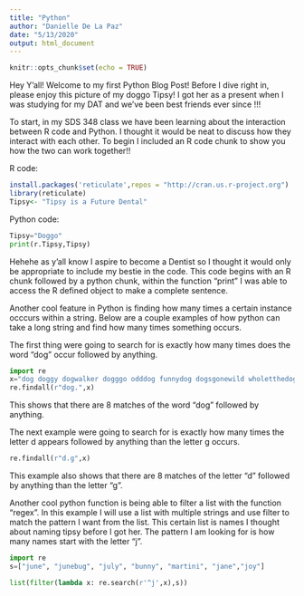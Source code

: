 ```yaml
---
title: "Python"
author: "Danielle De La Paz"
date: "5/13/2020"
output: html_document
---
```


```r
knitr::opts_chunk$set(echo = TRUE)
```

Hey Y'all!
Welcome to my first Python Blog Post!
Before I dive right in, please enjoy this picture of my doggo Tipsy! I got her as a present when I was studying for my DAT and we've been best friends ever since !!!


To start, in my SDS 348 class we have been learning about the interaction between R code and Python. I thought it would be neat to discuss how they interact with each other. To begin I included an R code chunk to show you how the two can work together!!

R code:
```r
install.packages('reticulate',repos = "http://cran.us.r-project.org")
library(reticulate)
Tipsy<- "Tipsy is a Future Dental"
```

Python code:
```python
Tipsy="Doggo"
print(r.Tipsy,Tipsy)
```
Hehehe as y'all know I aspire to become a Dentist so I thought it would only be appropriate to include my bestie in the code. This code begins with an R chunk followed by  a python chunk, within the function "print" I was able to access the R defined object to make a complete sentence. 

Another cool feature in Python is finding how many times a certain instance occcurs within a string.
Below are a couple examples of how python can take a long string and find how many times something occurs.

The first thing were going to search for is exactly how many times does the word "dog" occur followed by anything.

```python
import re
x="dog doggy dogwalker dogggo odddog funnydog dogsgonewild wholetthedogsout"
re.findall(r"dog.",x) 
```
This shows that there are 8 matches of the word "dog" followed by anything.

The next example were going to search for is exactly how many times the letter d appears followed by anything than the letter g occurs.

```python
re.findall(r"d.g",x)
```
This example also shows that there are 8 matches of the letter "d" followed by anything than the letter "g".

Another cool python function is being able to filter a list with the function "regex". In this example I will use a list with multiple strings and use filter to match the pattern I want from the list. This certain list is names I thought about naming tipsy before I got her. The pattern I am looking for is how many names start with the letter "j". 
 

```python
import re 
s=["june", "junebug", "july", "bunny", "martini", "jane","joy"]

list(filter(lambda x: re.search(r'^j',x),s))
```

